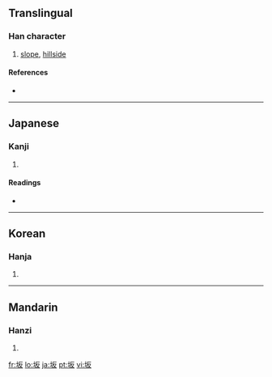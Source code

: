 {{also|阪}}
==Translingual==

===Han character===
{{Han char|rn=32|rad=土|as=04|sn=7|four=|canj=土竹水 (GHE)}}

# [[slope]], [[hillside]]

====References====
* {{Han ref|kx=0224.260|dkj=04910|dj=0459.140|hdz=10423.090|uh=5742|ud=22338}}

----

==Japanese==

===Kanji===
{{ja-kanji|grade=3|rs=土04}}

# {{defn|Japanese}}

====Readings====
* {{ja-readings|on=[[はん]] (han)|kun=[[さか]] (saka)}}

----

==Korean==

===Hanja===
{{ko-hanja|hangeul=판|rv=pan|mr=p'an}}

# {{defn|Korean}}

----

==Mandarin==

===Hanzi===
{{cmn-hanzi|tra=阪|pin=[[bǎn]] ([[ban3]])|wg=pan<sup>3</sup>}}

# {{defn|Mandarin}}

[[fr:坂]]
[[lo:坂]]
[[ja:坂]]
[[pt:坂]]
[[vi:坂]]